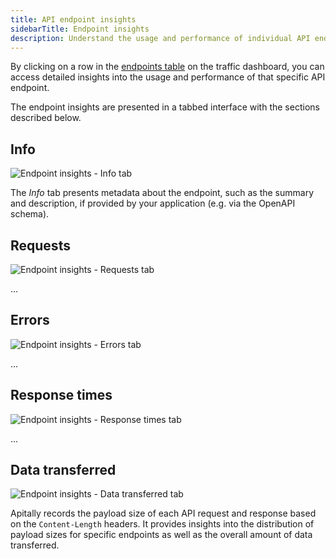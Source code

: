 ```yaml
---
title: API endpoint insights
sidebarTitle: Endpoint insights
description: Understand the usage and performance of individual API endpoints.
---
```


By clicking on a row in the [endpoints table](/features/traffic-dashboard#endpoints-table) on the traffic dashboard, you can access detailed insights into the usage and performance of that specific API endpoint.

The endpoint insights are presented in a tabbed interface with the sections described below.

## Info

<Card>
  <div style={{ margin: "-1.25rem -1.5rem" }}>
    <img src="https://assets.apitally.io/docs/endpoint-insights-info.webp" alt="Endpoint insights - Info tab" />
  </div>
</Card>

The *Info* tab presents metadata about the endpoint, such as the summary and description, if provided by your application (e.g. via the OpenAPI schema).

## Requests

<Card>
  <div style={{ margin: "-1.25rem -1.5rem" }}>
    <img src="https://assets.apitally.io/docs/endpoint-insights-requests.webp" alt="Endpoint insights - Requests tab" />
  </div>
</Card>

...

## Errors

<Card>
  <div style={{ margin: "-1.25rem -1.5rem" }}>
    <img src="https://assets.apitally.io/docs/endpoint-insights-errors.webp" alt="Endpoint insights - Errors tab" />
  </div>
</Card>

...

## Response times

<Card>
  <div style={{ margin: "-1.25rem -1.5rem" }}>
    <img src="https://assets.apitally.io/docs/endpoint-insights-response-times.webp" alt="Endpoint insights - Response times tab" />
  </div>
</Card>

...

## Data transferred

<Card>
  <div style={{ margin: "-1.25rem -1.5rem" }}>
    <img src="https://assets.apitally.io/docs/endpoint-insights-data-transferred.webp" alt="Endpoint insights - Data transferred tab" />
  </div>
</Card>

Apitally records the payload size of each API request and response based on the `Content-Length` headers.
It provides insights into the distribution of payload sizes for specific endpoints as well as the overall amount of data transferred.
